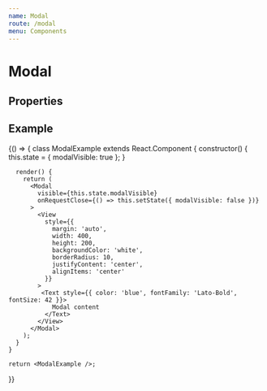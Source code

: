 ```yaml
---
name: Modal
route: /modal
menu: Components
---
```



# Modal

## Properties

<PropsTable of={Modal} />

## Example

<Playground>
  {() => {
    class ModalExample extends React.Component {
      constructor() {
        this.state = {
          modalVisible: true
        };
      }

      render() {
        return (
          <Modal
            visible={this.state.modalVisible}
            onRequestClose={() => this.setState({ modalVisible: false })}
          >
            <View
              style={{
                margin: 'auto',
                width: 400,
                height: 200,
                backgroundColor: 'white',
                borderRadius: 10,
                justifyContent: 'center',
                alignItems: 'center'
              }}
            >
             <Text style={{ color: 'blue', fontFamily: 'Lato-Bold', fontSize: 42 }}>
                Modal content
              </Text>
            </View>
          </Modal>
        );
      }
    }

    return <ModalExample />;
  }}
</Playground>
